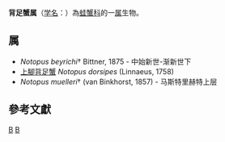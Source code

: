 {{Automatic taxobox
| taxon = Notopus
| authority = de Haan, 1841
| type species = 上腳背足蟹<br>Cancer dorsipes
| type species authority = [[Linnaeus|Linnaeus]], 1758
}}
'''背足蟹属'''（[[学名|学名]]：{{lang|la|''Notopus''}}）為[[蛙蟹科|蛙蟹科]]的一[[属|属]]生物。

==属==
* ''Notopus beyrichi''† Bittner, 1875 - 中始新世-渐新世下
* [[上腳背足蟹|上腳背足蟹]] ''Notopus dorsipes'' (Linnaeus, 1758)
* ''Notopus muelleri''† (van Binkhorst, 1857) - 马斯特里赫特上层

==參考文獻==
{{reflist}}

{{taxonbar}}

[[Category:_蛙蟹科|B]]
[[Category:1841年描述的分类群|B]]